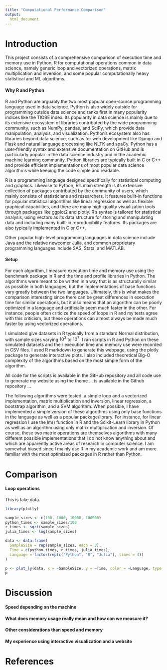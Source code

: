 ```yaml
---
title: "Computational Performance Comparison"
output: 
  html_document
---
```


# Introduction

This project consists of a comprehensive comparison of execution time and memory use in Python, R for computational operations common in data science, namely generic loop and vectorized operations, matrix multiplication and inversion, and some popular computationally heavy statistical and ML algorithms.


#### Why R and Python

R and Python are arguably the two most popular open-source programming language used in data science. Python is also widely outside for programming outside data science and ranks first in many popularity indices like the TIOBE index. Its popularity in data science is mainly due to its extensive ecosystem of libraries contributed by the wide programming community, such as NumPy, pandas, and SciPy, which provide data manipulation, analysis, and visualization. Python's ecosystem also has libraries beyond data science, such as for web development like Django and Flask and natural language processing like NLTK and spaCy. Python has a user-friendly syntax and extensive documentation on GitHub and is particularly popular in the data science industry and in the academic machine learning community. Python libraries are typically built in C or C++ and provide efficient implementations of most popular data science algorithms while keeping the code simple and readable.

R is a programming language designed specifically for statistical computing and graphics. Likewise to Python, R's main strength is its extensive collection of packages contributed by the community of users, which mainly consists of statisticians and researchers. It features built-in functions for popular statistical algorithms like linear regression as well as flexible graphical capabilities, and there are many high-quality visualization tools through packages like ggplot2 and plotly. R's syntax is tailored for statistical analysis, using vectors as its data structure for storing and manipulating data and including many built-in reproducibility features. Its packages are also typically implemented in C or C++.


Other popular high-level programming languages in data science include Java and the relative newcomer Julia, and common proprietary programming languages include SAS, Stata, and MATLAB.

#### Setup

For each algorithm, I measure execution time and memory use using the benchmark package in R and the time and profile libraries in Python. The algorithms were meant to be written in a way that is as structurally similar as possible in both languages, but the implementations of base functions vary greatly between the two languages. Ultimately, this is what makes the comparison interesting since there can be great differences in execution time for similar operations, but it also means that an algorithm can be poorly optimized in a language and artificially seem much faster in the other. For instance, people often criticize the speed of loops in R and my tests agree with this criticism, but these operations can almost always be made much faster by using vectorized operations.

I simulated give datasets in R typically from a standard Normal distribution, with sample sizes varying $10^3$ to $10^7$. I ran scripts in R and Python on these simulated datasets and their execution time and memory use were recorded in CSV files. I used R markdown to generate this webpage, using the plotly package to generate interactive plots. I also included theoretical Big-O complexity of the algorithms based on the most simple form of the algorithm.

All code for the scripts is available in the GitHub repository and all code use to generate my website using the theme ... is available in the Github repository ...

The following algorithms were tested: a simple loop and a vectorized implementation, matrix multiplication and inversion, linear regression, a bootstrap algorithm, and a SVM algorithm. When possible, I have implemented a simple version of these algorithms using only base functions in the language as well as a popular package/library. For instance, for linear regression I use the lm() function in R and the Scikit-Learn library in Python as well as an algorithm using only matrix multiplication and inversion. Of course, these two matrix operations are themselves algorithms with many different possible implementations that I do not know anything about and which are apparently active areas of research in computer science. I am somewhat biased since I mainly use R in my academic work and am more familiar with the most optimized packages in R rather than Python.


# Comparison

#### Loop operations

This is fake data.

```r
library(plotly)

sample_sizes <- c(100, 1000, 10000, 100000)
python_times <- sample_sizes/100
r_times <- sqrt(sample_sizes)
julia_times <- log(sample_sizes)

data <- data.frame(
  SampleSize = rep(sample_sizes, each = 3),
  Time = c(python_times, r_times, julia_times),
  Language = factor(rep(c("Python", "R", "Julia"), times = 4))
)

p <- plot_ly(data, x = ~SampleSize, y = ~Time, color = ~Language, type = 'scatter', mode = 'lines+markers')
p
```


# Discussion

#### Speed depending on the machine

#### What does memory usage really mean and how can we measure it?

#### Other considerations than speed and memory

#### My experience using interactive visualization and a website

# References


